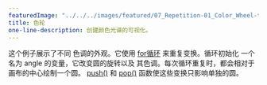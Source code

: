 ---
featuredImage: "../../../images/featured/07_Repetition-01_Color_Wheel-thumbnail.png"
title: 色轮
one-line-description: 创建颜色光谱的可视化。
---

这个例子展示了不同
色调的外观。它使用
<a href="https://p5js.org/reference/#/p5/for" target="_blank">for循环</a>
来重复变换。循环初始化
一个名为 angle 的变量，它改变圆的旋转以及
其色调。每次循环重复时，都会相对于画布的中心绘制一个圆。
<a href="https://p5js.org/reference/#/p5/push" target="_blank">push()</a>
和 <a href="https://p5js.org/reference/#/p5/pop" target="_blank">pop()</a>
函数使这些变换只影响单独的圆。
